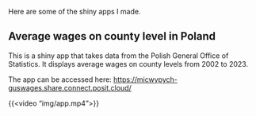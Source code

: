 Here are some of the shiny apps I made.

## Average wages on county level in Poland

This is a shiny app that takes data from the Polish General Office of Statistics. It displays average wages on county levels from 2002 to 2023.

The app can be accessed here: <https://micwypych-guswages.share.connect.posit.cloud/>

{{<video "img/app.mp4">}}